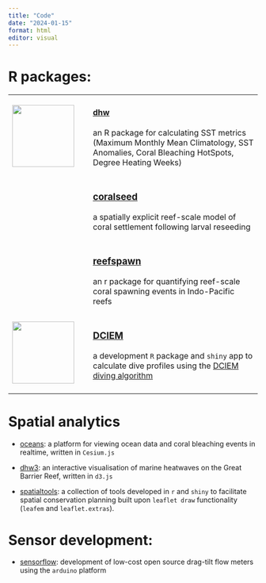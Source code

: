 ```yaml
---
title: "Code"
date: "2024-01-15"
format: html
editor: visual
---
```


# R packages:

+--------------------------------------------------------------------------------------+--------------------------------------------------------------------------------------------------------------------------------------------------------------------------------------+
| ![](https://marine-ecologist.github.io/dhw/reference/figures/logo2.png){width="125"} | #### [dhw](https://marine-ecologist.github.io/dhw/)                                                                                                                                  |
|                                                                                      |                                                                                                                                                                                      |
|                                                                                      | an R package for calculating SST metrics (Maximum Monthly Mean Climatology, SST Anomalies, Coral Bleaching HotSpots, Degree Heating Weeks)                                           |
+--------------------------------------------------------------------------------------+--------------------------------------------------------------------------------------------------------------------------------------------------------------------------------------+
|                                                                                      | ### [coralseed](https://marine-ecologist.github.io/coralseed/)                                                                                                                       |
|                                                                                      |                                                                                                                                                                                      |
|                                                                                      | a spatially explicit reef-scale model of coral settlement following larval reseeding                                                                                                 |
+--------------------------------------------------------------------------------------+--------------------------------------------------------------------------------------------------------------------------------------------------------------------------------------+
|                                                                                      | ### [reefspawn](https://marine-ecologist.github.io/reefspawn/)                                                                                                                       |
|                                                                                      |                                                                                                                                                                                      |
|                                                                                      | an r package for quantifying reef-scale coral spawning events in Indo-Pacific reefs                                                                                                  |
+--------------------------------------------------------------------------------------+--------------------------------------------------------------------------------------------------------------------------------------------------------------------------------------+
| ![](https://marine-ecologist.github.io/DCIEM/images/dciemhex.png){width="125"}       | ### [DCIEM](https://marine-ecologist.github.io/DCIEM/)                                                                                                                               |
|                                                                                      |                                                                                                                                                                                      |
|                                                                                      | a development `R` package and `shiny` app to calculate dive profiles using the [DCIEM diving algorithm](https://www.divegearexpress.com/amfile/file/download/file/143/product/8927/) |
+--------------------------------------------------------------------------------------+--------------------------------------------------------------------------------------------------------------------------------------------------------------------------------------+
|                                                                                      |                                                                                                                                                                                      |
+--------------------------------------------------------------------------------------+--------------------------------------------------------------------------------------------------------------------------------------------------------------------------------------+

# Spatial analytics

-   [oceans](https://marine-ecologist.github.io/oceans/index.html): a platform for viewing ocean data and coral bleaching events in realtime, written in `Cesium.js`

-   [dhw3](http://marine-ecologist.github.io/dhw3/): an interactive visualisation of marine heatwaves on the Great Barrier Reef, written in `d3.js`

-   [spatialtools](https://marine-ecologist.github.io/spatialtools/): a collection of tools developed in `r` and `shiny` to facilitate spatial conservation planning built upon `leaflet draw` functionality (`leafem` and `leaflet.extras`).

# Sensor development:

-   [sensorflow](https://github.com/marine-ecologist/sensorflow): development of low-cost open source drag-tilt flow meters using the `arduino` platform
